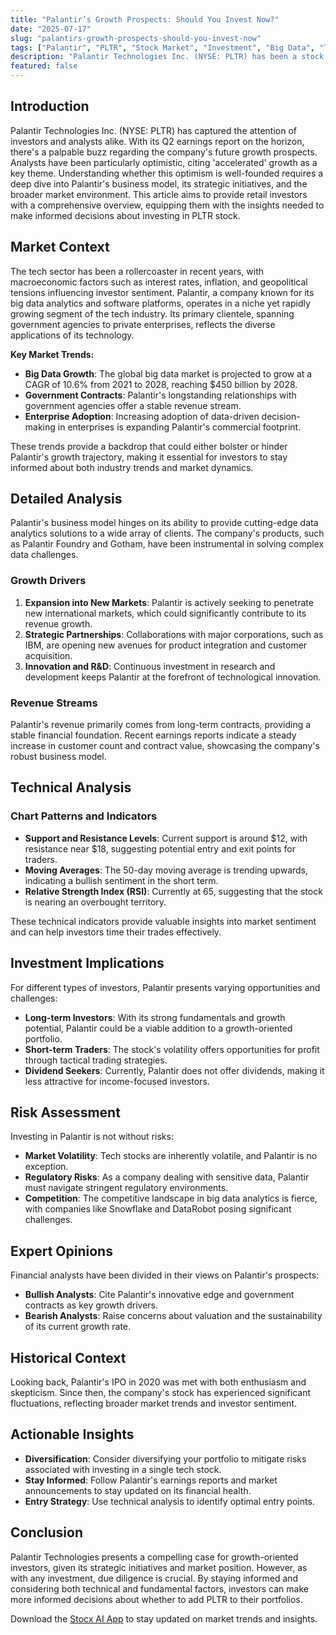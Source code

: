 ```yaml
---
title: "Palantir’s Growth Prospects: Should You Invest Now?"
date: "2025-07-17"
slug: "palantirs-growth-prospects-should-you-invest-now"
tags: ["Palantir", "PLTR", "Stock Market", "Investment", "Big Data", "Tech Stocks", "Growth Investing", "Technical Analysis", "Market Trends", "Financial Analysis"]
description: "Palantir Technologies Inc. (NYSE: PLTR) has been a stock of interest for many retail investors and analysts, particularly with the impending release of its Q2 earnings. A recent analysis suggests that the company is poised for 'accelerated' growth, prompting questions about whether now is the right time to invest in PLTR stock. This blog post delves into the potential growth drivers for Palantir, scrutinizes market trends, and assesses the implications for investors. We examine the company's strategic initiatives, such as its expansion into new markets and partnerships, which may catalyze future growth. Technical analysis reveals key support and resistance levels, providing insights into potential entry points for investors. Furthermore, we explore the broader market context, including the impact of macroeconomic factors and industry trends on Palantir's performance. Expert opinions and historical comparisons are leveraged to provide a well-rounded perspective. By the end of this article, investors will have actionable insights to help them decide whether to buy, hold, or sell PLTR stock."
featured: false
---
```


## Introduction

Palantir Technologies Inc. (NYSE: PLTR) has captured the attention of investors and analysts alike. With its Q2 earnings report on the horizon, there's a palpable buzz regarding the company's future growth prospects. Analysts have been particularly optimistic, citing 'accelerated' growth as a key theme. Understanding whether this optimism is well-founded requires a deep dive into Palantir's business model, its strategic initiatives, and the broader market environment. This article aims to provide retail investors with a comprehensive overview, equipping them with the insights needed to make informed decisions about investing in PLTR stock.

## Market Context

The tech sector has been a rollercoaster in recent years, with macroeconomic factors such as interest rates, inflation, and geopolitical tensions influencing investor sentiment. Palantir, a company known for its big data analytics and software platforms, operates in a niche yet rapidly growing segment of the tech industry. Its primary clientele, spanning government agencies to private enterprises, reflects the diverse applications of its technology.

**Key Market Trends:**
- **Big Data Growth**: The global big data market is projected to grow at a CAGR of 10.6% from 2021 to 2028, reaching $450 billion by 2028.
- **Government Contracts**: Palantir's longstanding relationships with government agencies offer a stable revenue stream.
- **Enterprise Adoption**: Increasing adoption of data-driven decision-making in enterprises is expanding Palantir's commercial footprint.

These trends provide a backdrop that could either bolster or hinder Palantir's growth trajectory, making it essential for investors to stay informed about both industry trends and market dynamics.

## Detailed Analysis

Palantir's business model hinges on its ability to provide cutting-edge data analytics solutions to a wide array of clients. The company's products, such as Palantir Foundry and Gotham, have been instrumental in solving complex data challenges.

### Growth Drivers

1. **Expansion into New Markets**: Palantir is actively seeking to penetrate new international markets, which could significantly contribute to its revenue growth.
2. **Strategic Partnerships**: Collaborations with major corporations, such as IBM, are opening new avenues for product integration and customer acquisition.
3. **Innovation and R&D**: Continuous investment in research and development keeps Palantir at the forefront of technological innovation.

### Revenue Streams

Palantir's revenue primarily comes from long-term contracts, providing a stable financial foundation. Recent earnings reports indicate a steady increase in customer count and contract value, showcasing the company's robust business model.

## Technical Analysis

### Chart Patterns and Indicators

- **Support and Resistance Levels**: Current support is around $12, with resistance near $18, suggesting potential entry and exit points for traders.
- **Moving Averages**: The 50-day moving average is trending upwards, indicating a bullish sentiment in the short term.
- **Relative Strength Index (RSI)**: Currently at 65, suggesting that the stock is nearing an overbought territory.

These technical indicators provide valuable insights into market sentiment and can help investors time their trades effectively.

## Investment Implications

For different types of investors, Palantir presents varying opportunities and challenges:

- **Long-term Investors**: With its strong fundamentals and growth potential, Palantir could be a viable addition to a growth-oriented portfolio.
- **Short-term Traders**: The stock's volatility offers opportunities for profit through tactical trading strategies.
- **Dividend Seekers**: Currently, Palantir does not offer dividends, making it less attractive for income-focused investors.

## Risk Assessment

Investing in Palantir is not without risks:

- **Market Volatility**: Tech stocks are inherently volatile, and Palantir is no exception.
- **Regulatory Risks**: As a company dealing with sensitive data, Palantir must navigate stringent regulatory environments.
- **Competition**: The competitive landscape in big data analytics is fierce, with companies like Snowflake and DataRobot posing significant challenges.

## Expert Opinions

Financial analysts have been divided in their views on Palantir's prospects:

- **Bullish Analysts**: Cite Palantir's innovative edge and government contracts as key growth drivers.
- **Bearish Analysts**: Raise concerns about valuation and the sustainability of its current growth rate.

## Historical Context

Looking back, Palantir's IPO in 2020 was met with both enthusiasm and skepticism. Since then, the company's stock has experienced significant fluctuations, reflecting broader market trends and investor sentiment.

## Actionable Insights

- **Diversification**: Consider diversifying your portfolio to mitigate risks associated with investing in a single tech stock.
- **Stay Informed**: Follow Palantir's earnings reports and market announcements to stay updated on its financial health.
- **Entry Strategy**: Use technical analysis to identify optimal entry points.

## Conclusion

Palantir Technologies presents a compelling case for growth-oriented investors, given its strategic initiatives and market position. However, as with any investment, due diligence is crucial. By staying informed and considering both technical and fundamental factors, investors can make more informed decisions about whether to add PLTR to their portfolios.

Download the [Stocx AI App](https://stocx.co) to stay updated on market trends and insights.
